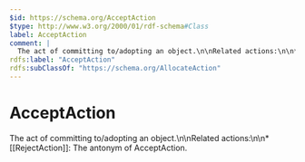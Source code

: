 ```yaml
---
$id: https://schema.org/AcceptAction
$type: http://www.w3.org/2000/01/rdf-schema#Class
label: AcceptAction
comment: |
  The act of committing to/adopting an object.\n\nRelated actions:\n\n* [[RejectAction]]: The antonym of AcceptAction.
rdfs:label: "AcceptAction"
rdfs:subClassOf: "https://schema.org/AllocateAction"
---
```


# AcceptAction

The act of committing to/adopting an object.\n\nRelated actions:\n\n* [[RejectAction]]: The antonym of AcceptAction.

